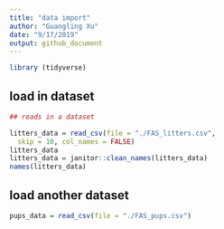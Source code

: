 ```yaml
---
title: "data import"
author: "Guangling Xu"
date: "9/17/2019"
output: github_document
---
```

```r

library (tidyverse)

```


## load in dataset


```r
## reads in a dataset

litters_data = read_csv(file = "./FAS_litters.csv",
  skip = 10, col_names = FALSE)
litters_data
litters_data = janitor::clean_names(litters_data)
names(litters_data)
```

## load another dataset
```r
pups_data = read_csv(file = "./FAS_pups.csv")
```


## 
